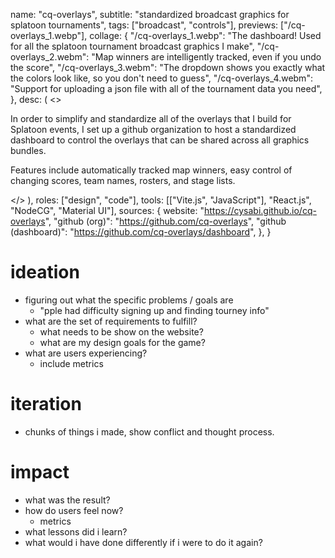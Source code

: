   name: "cq-overlays",
  subtitle: "standardized broadcast graphics for splatoon tournaments",
  tags: ["broadcast", "controls"],
  previews: ["/cq-overlays_1.webp"],
  collage: {
    "/cq-overlays_1.webp":
      "The dashboard! Used for all the splatoon tournament broadcast graphics I make",
    "/cq-overlays_2.webm":
      "Map winners are intelligently tracked, even if you undo the score",
    "/cq-overlays_3.webm":
      "The dropdown shows you exactly what the colors look like, so you don't need to guess",
    "/cq-overlays_4.webm":
      "Support for uploading a json file with all of the tournament data you need",
  },
  desc: (
    <>
      <p>
        In order to simplify and standardize all of the overlays that I build
        for Splatoon events, I set up a github organization to host a
        standardized dashboard to control the overlays that can be shared across
        all graphics bundles.
      </p>
      <p>
        Features include automatically tracked map winners, easy control of
        changing scores, team names, rosters, and stage lists.
      </p>
    </>
  ),
  roles: ["design", "code"],
  tools: [["Vite.js", "JavaScript"], "React.js", "NodeCG", "Material UI"],
  sources: {
    website: "https://cysabi.github.io/cq-overlays",
    "github (org)": "https://github.com/cq-overlays",
    "github (dashboard)": "https://github.com/cq-overlays/dashboard",
  },
}

# ideation

- figuring out what the specific problems / goals are
  - "pple had difficulty signing up and finding tourney info"
- what are the set of requirements to fulfill?
  - what needs to be show on the website?
  - what are my design goals for the game?
- what are users experiencing?
  - include metrics

# iteration

- chunks of things i made, show conflict and thought process.

# impact

- what was the result?
- how do users feel now?
  - metrics
- what lessons did i learn?
- what would i have done differently if i were to do it again?
